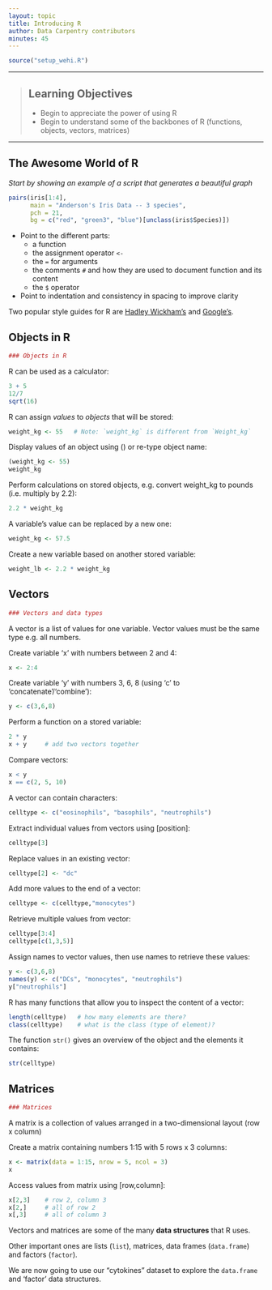 ```yaml
---
layout: topic
title: Introducing R
author: Data Carpentry contributors
minutes: 45
---
```



```r
source("setup_wehi.R")
```

------------

> ## Learning Objectives
>
> * Begin to appreciate the power of using R 
> * Begin to understand some of the backbones of R (functions, objects, vectors, matrices)

------------

## The Awesome World of R

_Start by showing an example of a script that generates a beautiful graph_

```r
pairs(iris[1:4], 
      main = "Anderson's Iris Data -- 3 species", 
      pch = 21, 
      bg = c("red", "green3", "blue")[unclass(iris$Species)])
```

* Point to the different parts:
  - a function
  - the assignment operator `<-`
  - the `=` for arguments
  - the comments `#` and how they are used to document function and its content
  - the `$` operator
* Point to indentation and consistency in spacing to improve clarity

Two popular style guides for R are [Hadley Wickham's](http://adv-r.had.co.nz/Style.html) and
[Google's](https://google-styleguide.googlecode.com/svn/trunk/Rguide.xml).


## Objects in R

```r
### Objects in R

```

R can be used as a calculator:

```r
3 + 5
12/7
sqrt(16)
```

R can assign _values_ to _objects_ that will be stored:

```r
weight_kg <- 55   # Note: `weight_kg` is different from `Weight_kg`
```

Display values of an object using () or re-type object name:

```r
(weight_kg <- 55)
weight_kg
```

Perform calculations on stored objects, e.g. convert weight_kg to pounds (i.e. multiply by 2.2):

```r
2.2 * weight_kg
```

A variable's value can be replaced by a new one:

```r
weight_kg <- 57.5
```

Create a new variable based on another stored variable:

```r
weight_lb <- 2.2 * weight_kg
```

## Vectors

```r
### Vectors and data types

```

A vector is a list of values for one variable. Vector values must be the same type e.g. all numbers. 

Create variable 'x' with numbers between 2 and 4:

```r
x <- 2:4         
```

Create variable 'y' with numbers 3, 6, 8 (using 'c' to 'concatenate'/'combine'):

```r
y <- c(3,6,8)     
```

Perform a function on a stored variable:

```r
2 * y     
x + y     # add two vectors together
```

Compare vectors:

```r
x < y
x == c(2, 5, 10)
```

A vector can contain characters:

```r
celltype <- c("eosinophils", "basophils", "neutrophils")
```

Extract individual values from vectors using [position]:

```r
celltype[3]
```

Replace values in an existing vector:

```r
celltype[2] <- "dc"
```

Add more values to the end of a vector:

```r
celltype <- c(celltype,"monocytes")
```

Retrieve multiple values from vector:

```r
celltype[3:4]
celltype[c(1,3,5)]
```

Assign names to vector values, then use names to retrieve these values:

```r
y <- c(3,6,8) 
names(y) <- c("DCs", "monocytes", "neutrophils")
y["neutrophils"]
```


R has many functions that allow you to inspect the content of a vector:

```r
length(celltype)   # how many elements are there?
class(celltype)    # what is the class (type of element)?
```

The function `str()` gives an overview of the object and the elements it
contains:

```r
str(celltype)
```

## Matrices

```r
### Matrices

```

A matrix is a collection of values arranged in a two-dimensional layout (row x column) 

Create a matrix containing numbers 1:15 with 5 rows x 3 columns:

```r
x <- matrix(data = 1:15, nrow = 5, ncol = 3)
x
```

Access values from matrix using [row,column]:

```r
x[2,3]    # row 2, column 3
x[2,]     # all of row 2
x[,3]     # all of column 3
```

Vectors and matrices are some of the many **data structures** that R uses. 

Other important ones are lists (`list`), matrices, data frames (`data.frame`) and factors (`factor`).

We are now going to use our "cytokines" dataset to explore the `data.frame` and 'factor' data structures.
